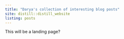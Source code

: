 ```yaml
---
title: "Darya's collection of interesting blog posts"
site: distill::distill_website
listing: posts
---
```

This will be a landing page?